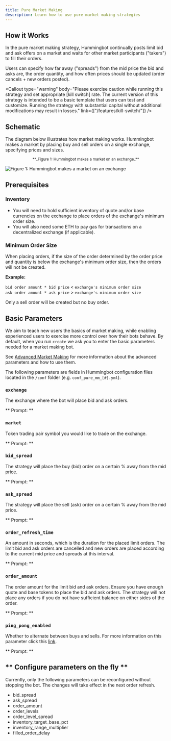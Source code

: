 ```yaml
---
title: Pure Market Making
description: Learn how to use pure market making strategies
---
```




## How it Works

In the pure market making strategy, Hummingbot continually posts limit bid and ask offers on a market and waits for other market participants ("takers") to fill their orders.

Users can specify how far away ("spreads") from the mid price the bid and asks are, the order quantity, and how often prices should be updated (order cancels + new orders posted).

<Callout
  type="warning"
  body="Please exercise caution while running this strategy and set appropriate [kill switch] rate. The current version of this strategy is intended to be a basic template that users can test and customize. Running the strategy with substantial capital without additional modifications may result in losses."
  link={["/features/kill-switch/"]}
/>

## Schematic

The diagram below illustrates how market making works. Hummingbot makes a market by placing buy and sell orders on a single exchange, specifying prices and sizes.

<small>
  <center>**_Figure 1: Hummingbot makes a market on an exchange_**</center>
</small>

![Figure 1: Hummingbot makes a market on an exchange](/img/pure-mm.png)

## Prerequisites

### Inventory

- You will need to hold sufficient inventory of quote and/or base currencies on the exchange to place orders of the exchange's minimum order size.
- You will also need some ETH to pay gas for transactions on a decentralized exchange (if applicable).

### Minimum Order Size

When placing orders, if the size of the order determined by the order price and quantity is below the exchange's minimum order size, then the orders will not be created.

**Example:**

`bid order amount * bid price` < `exchange's minimum order size`<br/>
`ask order amount * ask price` > `exchange's minimum order size`

Only a sell order will be created but no buy order.

## Basic Parameters

We aim to teach new users the basics of market making, while enabling experienced users to exercise more control over how their bots behave. By default, when you run `create` we ask you to enter the basic parameters needed for a market making bot.

See [Advanced Market Making](/strategies/adv-market-making) for more information about the advanced parameters and how to use them.

The following parameters are fields in Hummingbot configuration files located in the `/conf` folder (e.g. `conf_pure_mm_[#].yml`).

### `exchange`

The exchange where the bot will place bid and ask orders.

** Prompt: **

<Prompt prompt="Enter your maker spot connector" response=">>> binance" />

### `market`

Token trading pair symbol you would like to trade on the exchange.

** Prompt: **

<Prompt
  prompt="Enter the token trading pair you would like to trade on the exchange"
  response=">>> BTC-USDT"
/>

### `bid_spread`

The strategy will place the buy (bid) order on a certain % away from the mid price.

** Prompt: **

<Prompt
  prompt="How far away from the mid price do you want to place the first bid order?"
  response=">>> 2"
/>

### `ask_spread`

The strategy will place the sell (ask) order on a certain % away from the mid price.

** Prompt: **

<Prompt
  prompt="How far away from the mid price do you want to place the first ask order?"
  response=">>> 3"
/>

### `order_refresh_time`

An amount in seconds, which is the duration for the placed limit orders. The limit bid and ask orders are cancelled and new orders are placed according to the current mid price and spreads at this interval.

** Prompt: **

<Prompt
  prompt="How often do you want to cancel and replace bids and asks (in seconds)?"
  response=">>> 10"
/>

### `order_amount`

The order amount for the limit bid and ask orders. Ensure you have enough quote and base tokens to place the bid and ask orders. The strategy will not place any orders if you do not have sufficient balance on either sides of the order. <br/>

** Prompt: **

<Prompt
  prompt="What is the amount of [base_asset] per order? (minimum [min_amount])"
  response=""
/>

### `ping_pong_enabled`

Whether to alternate between buys and sells. For more information on this parameter click this [link](https://docs.hummingbot.io/strategies/ping-pong/).

** Prompt: **

<Prompt
  prompt="Would you like to use the ping pong feature and alternate between buy and sell orders after fills?"
  response=""
/>

<Callout
  type="tip"
  body="For autocomplete inputs during configuration, when going through the command line config process, pressing `<TAB>` at a prompt will display valid available inputs."
/>

## ** Configure parameters on the fly **

Currently, only the following parameters can be reconfigured without stopping the bot. The changes will take effect in the next order refresh.

- bid_spread
- ask_spread
- order_amount
- order_levels
- order_level_spread
- inventory_target_base_pct
- inventory_range_multiplier
- filled_order_delay

<Callout
type="note"
body="Reconfiguring of `inventory_target_base_pct` for DEX connectors is not working at the moment."
/>